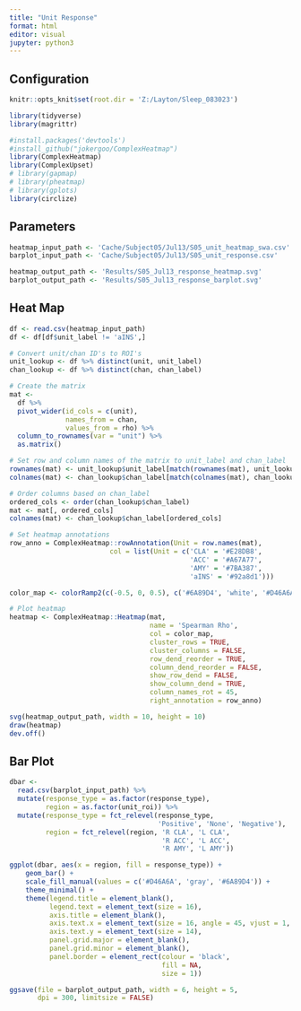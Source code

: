 ---
title: "Unit Response"
format: html
editor: visual
jupyter: python3
---

## Configuration

```{r, setup, include = FALSE}
knitr::opts_knit$set(root.dir = 'Z:/Layton/Sleep_083023')
```

```{r}
library(tidyverse)
library(magrittr)

#install.packages('devtools')
#install_github("jokergoo/ComplexHeatmap")
library(ComplexHeatmap)
library(ComplexUpset)
# library(gapmap)
# library(pheatmap)
# library(gplots)
library(circlize)
```

## Parameters

```{r}
heatmap_input_path <- 'Cache/Subject05/Jul13/S05_unit_heatmap_swa.csv'
barplot_input_path <- 'Cache/Subject05/Jul13/S05_unit_response.csv'

heatmap_output_path <- 'Results/S05_Jul13_response_heatmap.svg'
barplot_output_path <- 'Results/S05_Jul13_response_barplot.svg'
```

## Heat Map

```{r}
df <- read.csv(heatmap_input_path)
df <- df[df$unit_label != 'aINS',]

# Convert unit/chan ID's to ROI's
unit_lookup <- df %>% distinct(unit, unit_label)
chan_lookup <- df %>% distinct(chan, chan_label)

# Create the matrix
mat <-
  df %>%
  pivot_wider(id_cols = c(unit),
              names_from = chan,
              values_from = rho) %>%
  column_to_rownames(var = "unit") %>%
  as.matrix()

# Set row and column names of the matrix to unit_label and chan_label
rownames(mat) <- unit_lookup$unit_label[match(rownames(mat), unit_lookup$unit)]
colnames(mat) <- chan_lookup$chan_label[match(colnames(mat), chan_lookup$chan)]

# Order columns based on chan_label
ordered_cols <- order(chan_lookup$chan_label)
mat <- mat[, ordered_cols]
colnames(mat) <- chan_lookup$chan_label[ordered_cols]

# Set heatmap annotations
row_anno = ComplexHeatmap::rowAnnotation(Unit = row.names(mat), 
                         col = list(Unit = c('CLA' = '#E28DB8', 
                                             'ACC' = '#A67A77', 
                                             'AMY' = '#7BA387', 
                                             'aINS' = '#92a8d1')))

color_map <- colorRamp2(c(-0.5, 0, 0.5), c('#6A89D4', 'white', '#D46A6A'))

# Plot heatmap
heatmap <- ComplexHeatmap::Heatmap(mat,
                                   name = 'Spearman Rho',
                                   col = color_map,
                                   cluster_rows = TRUE,
                                   cluster_columns = FALSE,
                                   row_dend_reorder = TRUE,
                                   column_dend_reorder = FALSE,
                                   show_row_dend = FALSE,
                                   show_column_dend = TRUE,
                                   column_names_rot = 45,
                                   right_annotation = row_anno)

svg(heatmap_output_path, width = 10, height = 10)
draw(heatmap)
dev.off()
```

## Bar Plot

```{r}
dbar <- 
  read.csv(barplot_input_path) %>%
  mutate(response_type = as.factor(response_type),
         region = as.factor(unit_roi)) %>%
  mutate(response_type = fct_relevel(response_type, 
                                     'Positive', 'None', 'Negative'),
         region = fct_relevel(region, 'R CLA', 'L CLA', 
                                      'R ACC', 'L ACC', 
                                      'R AMY', 'L AMY'))
```

```{r}
ggplot(dbar, aes(x = region, fill = response_type)) + 
    geom_bar() + 
    scale_fill_manual(values = c('#D46A6A', 'gray', '#6A89D4')) +
    theme_minimal() + 
    theme(legend.title = element_blank(),
          legend.text = element_text(size = 16),
          axis.title = element_blank(),
          axis.text.x = element_text(size = 16, angle = 45, vjust = 1, hjust = 1),
          axis.text.y = element_text(size = 14),
          panel.grid.major = element_blank(),
          panel.grid.minor = element_blank(),
          panel.border = element_rect(colour = 'black', 
                                      fill = NA, 
                                      size = 1))

ggsave(file = barplot_output_path, width = 6, height = 5, 
       dpi = 300, limitsize = FALSE)
```
